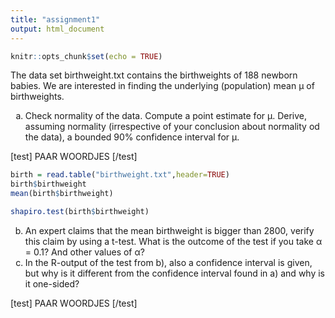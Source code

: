 ```yaml
---
title: "assignment1"
output: html_document
---
```


```r
knitr::opts_chunk$set(echo = TRUE)
```

The data set birthweight.txt contains the birthweights of 188 newborn babies. We are interested in finding the underlying (population) mean μ of birthweights.

a) Check normality of the data. Compute a point estimate for μ. Derive, assuming normality (irrespective of your conclusion about normality od the data), a bounded 90% confidence interval for μ.

[test] PAAR WOORDJES [/test]

```r
birth = read.table("birthweight.txt",header=TRUE)
birth$birthweight
mean(birth$birthweight)

shapiro.test(birth$birthweight)
```


b) An expert claims that the mean birthweight is bigger than 2800, verify this claim by using a t-test. What is the outcome of the test if you take α = 0.1? And other values of α?
c) In the R-output of the test from b), also a confidence interval is given, but why is it different from the confidence interval found in a) and why is it one-sided?

[test] PAAR WOORDJES [/test]